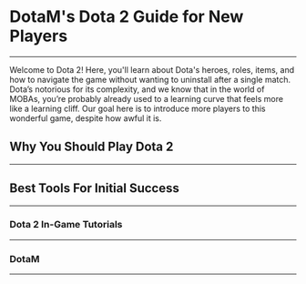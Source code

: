 # DotaM's Dota 2 Guide for New Players

---

Welcome to Dota 2! Here, you'll learn about Dota's heroes, roles, items, and how to navigate the game without wanting to uninstall after a single match. Dota’s notorious for its complexity, and we know that in the world of MOBAs, you’re probably already used to a learning curve that feels more like a learning cliff. Our goal here is to introduce more players to this wonderful game, despite how awful it is.


## Why You Should Play Dota 2

---

## Best Tools For Initial Success

---


### Dota 2 In-Game Tutorials

---


### DotaM

---

